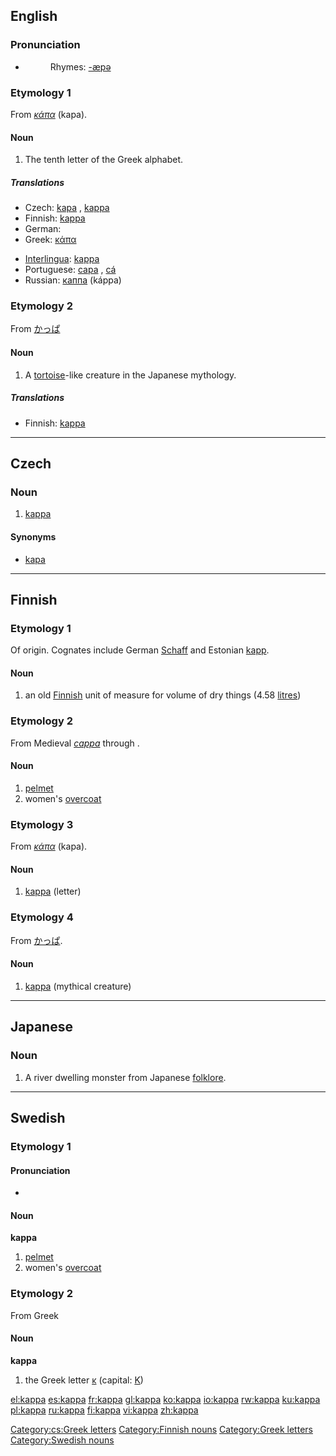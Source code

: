{{see|Kappa|käppä|kapa|kápa|kåpa|κάπα}}
==English==

===Pronunciation===
* {{audio|en-us-kappa.ogg|Audio (US)}}
*: Rhymes: [[Rhymes:English:-æpə|-æpə]]

===Etymology 1===
From {{Gr.}} ''[[κάπα]]'' (kapa).

====Noun====
{{en-noun}}

# The tenth letter of the Greek alphabet.

=====Translations=====
{{trans-top|Greek letter}}
* Czech: [[kapa]] {{n}}, [[#Czech|kappa]] {{n}}
* Finnish: [[#Finnish|kappa]]
* German: {{t|de|Kappa|n}}
* Greek: [[κάπα]] {{n}}
{{trans-mid}}
* [[Interlingua]]: [[#Interlingua|kappa]]
* Portuguese: [[capa]] {{m}}, [[cá]] {{m}}
* Russian: [[каппа]] (káppa) {{f}}
{{trans-bottom}}

===Etymology 2===
From {{Ja.}} [[かっぱ]]

====Noun====
{{en-noun}}

{{wikipedia|Kappa (folklore)}}

# A [[tortoise]]-like creature in the Japanese mythology.

=====Translations=====
{{trans-top|mythical creature}}
* Finnish: [[#Finnish|kappa]]
{{trans-mid}}
{{trans-bottom}}

----

==Czech==

===Noun===
{{cs-noun|g=n}}

# [[#English|kappa]]

====Synonyms====
* [[kapa]] {{n}}

[[Category:cs:Greek letters]]

----

==Finnish==

===Etymology 1===
Of {{Ger.|fi}} origin. Cognates include German [[Schaff]] and Estonian [[kapp]].

====Noun====
{{fi-noun|kap|type=kauppa}}

# an old [[Finnish]] unit of measure for volume of dry things (4.58 [[litre]]s)

===Etymology 2===
From Medieval {{L.|fi}} ''[[cappa]]'' through {{Sw.|fi}}.

====Noun====
{{fi-noun|kap|type=kauppa}}

# [[pelmet]]
# women's [[overcoat]]

===Etymology 3===
From {{Gr.|fi}} ''[[κάπα]]'' (kapa).

====Noun====
{{fi-noun|kap|type=kauppa}}

# [[#English|kappa]] (letter)

===Etymology 4===
From {{Ja.|fi}} [[かっぱ]].

====Noun====
{{fi-noun|kap|type=kauppa}}

# [[#English|kappa]] (mythical creature)

[[Category:Finnish nouns]]

----

==Japanese==
{{wikipedia|kappa (mythical creature)}}

===Noun===
{{ja-noun|r|hira=かっぱ}}

# A river dwelling monster from Japanese [[folklore]].

----

==Swedish==

===Etymology 1===
{{rfe|lang=sv}}

====Pronunciation====
* {{audio|Sv-kappa.ogg|audio}}

====Noun====
{{sv-noun-reg-or|kapp}}
'''kappa'''

# [[pelmet]]
# women's [[overcoat]]

===Etymology 2===
From Greek

====Noun====
{{sv-noun-irreg-n|kappa|kappat|kappa|kappan}}
'''kappa'''

# the Greek letter [[κ]] (capital: [[Κ]])

[[Category:Greek letters]]
[[Category:Swedish nouns]]

[[el:kappa]]
[[es:kappa]]
[[fr:kappa]]
[[gl:kappa]]
[[ko:kappa]]
[[io:kappa]]
[[rw:kappa]]
[[ku:kappa]]
[[pl:kappa]]
[[ru:kappa]]
[[fi:kappa]]
[[vi:kappa]]
[[zh:kappa]]